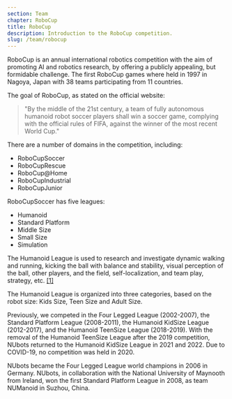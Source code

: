 ```yaml
---
section: Team
chapter: RoboCup
title: RoboCup
description: Introduction to the RoboCup competition.
slug: /team/robocup
---
```


RoboCup is an annual international robotics competition with the aim of promoting AI and robotics research, by offering a publicly appealing, but formidable challenge. The first RoboCup games where held in 1997 in Nagoya, Japan with 38 teams participating from 11 countries.

The goal of RoboCup, as stated on the official website:

> "By the middle of the 21st century, a team of fully autonomous humanoid robot soccer players shall win a soccer game, complying with the official rules of FIFA, against the winner of the most recent World Cup."

There are a number of domains in the competition, including:

- RoboCupSoccer
- RoboCupRescue
- RoboCup@Home
- RoboCupIndustrial
- RoboCupJunior

RoboCupSoccer has five leagues:

- Humanoid
- Standard Platform
- Middle Size
- Small Size
- Simulation

The Humanoid League is used to research and investigate dynamic walking and running, kicking the ball with balance and stability, visual perception of the ball, other players, and the field, self-localization, and team play, strategy, etc. [[1]](https://www.robocup.org/leagues/3 'Reference: RoboCup Humanoid League')

The Humanoid League is organized into three categories, based on the robot size: Kids Size, Teen Size and Adult Size.

Previously, we competed in the Four Legged League (2002-2007), the Standard Platform League (2008-2011), the Humanoid KidSize League (2012-2017), and the Humanoid TeenSize League (2018-2019). With the removal of the Humanoid TeenSize League after the 2019 competition, NUbots returned to the Humanoid KidSize League in 2021 and 2022. Due to COVID-19, no competition was held in 2020.

NUbots became the Four Legged League world champions in 2006 in Germany. NUbots, in collaboration with the National University of Maynooth from Ireland, won the first Standard Platform League in 2008, as team NUManoid in Suzhou, China.
